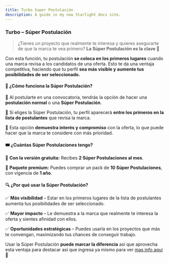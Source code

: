 ```yaml
---
title: Turbo Super Postulación
description: A guide in my new Starlight docs site.
---
```

### Turbo – Súper Postulación

> ¿Tienes un proyecto que realmente te interesa y quieres asegurarte de que la marca te vea primero? **La Súper Postulación es la clave 👀**
> 

Con esta función, tu postulación **se coloca en los primeros lugares** cuando una marca revisa a los candidatos de una oferta. Esto te da una ventaja competitiva, haciendo que tu perfil **sea más visible y aumente tus posibilidades de ser seleccionado.**

#### 🚀 ¿Cómo funciona la Súper Postulación?

📌 Al postularte en una convocatoria, tendrás la opción de hacer una **postulación normal** o una **Súper Postulación**.

📌 Si eliges la Súper Postulación, tu perfil aparecerá **entre los primeros en la lista de postulantes** que revisa la marca.

📌 Esta opción **demuestra interés y compromiso** con la oferta, lo que puede hacer que la marca te considere con más prioridad.

#### 🎟️ ¿Cuántas Súper Postulaciones tengo?

🔹 **Con la versión gratuita:** Recibes **2 Súper Postulaciones al mes**.

🔹 **Paquete premium:** Puedes comprar un pack de **10 Súper Postulaciones**, con vigencia de **1 año**.

#### 🔍 ¿Por qué usar la Súper Postulación?

✅ **Más visibilidad** – Estar en los primeros lugares de la lista de postulantes aumenta tus posibilidades de ser seleccionado.

✅ **Mayor impacto** – Le demuestra a la marca que realmente te interesa la oferta y sientes afinidad con ellos.

✅ **Oportunidades estratégicas** – Puedes usarla en los proyectos que más te convengan, maximizando tus chances de conseguir trabajo.

Usar la Súper Postulación **puede marcar la diferencia** así que aprovecha esta ventaja para destacar así que ingresa ya mismo para ver [mas info aquí](https://app.monomo.com.co/superpostulacion) 🚀
